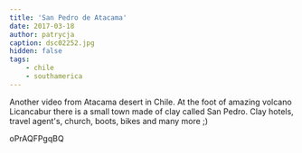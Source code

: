 ```yaml
---
title: 'San Pedro de Atacama'
date: 2017-03-18
author: patrycja
caption: dsc02252.jpg
hidden: false
tags: 
    - chile
    - southamerica
---
```


Another video from Atacama desert in Chile. At the foot of amazing volcano Licancabur there is a small town made of clay called San Pedro. Clay hotels, travel agent's, church, boots, bikes and many more ;) 

<youtube>oPrAQFPgqBQ</youtube>